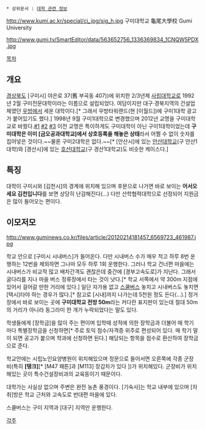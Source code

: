  * 상위문서 : [[대학 관련 정보]]

http://www.kumi.ac.kr/special/ci_jpg/sig_h.jpg
구미대학교
龜尾大學校
Gumi University

http://www.gumi.tv/SmartEditor/data/563652756_1336369834_1CNQW5PDX.jpg

[[목차]]
== 개요 ==
[[경상북도]] [구미시] 야은로 37(舊 부곡동 407))에 위치한 2/3년제 [[사립대학교]]로 1992년 2월 구미전문대학이라는 이름으로 설립되었다. 여담이지만 대구·경북지역의 건설업체였던 [[우방]]에서 세운 대학이다.[* 그래서 우방타워랜드(현 [이월드])에 구미1대학 광고가 붙어있기도 했다.] 1998년 9월 구미1대학으로 변경했으며 2012년 교명을 구미대학교로 바꿨다.[http://tw.imaeil.com/7243/2012 #1] [http://tw.imaeil.com/10852/2012 #2] [http://tw.imaeil.com/14197/2012 #3] 이전 교명은 특이하게도 구미대학이 아닌 구미1대학이었는데 '''구미대학은 이미 [금오공과대학교]에서 상호등록을 해놓은 상태'''라서 어쩔 수 없이 숫자를 집어넣은 것이다.~~물론 구미2대학은 없다.~~[* [안산시]에 있는 [[안산대학교]](구 안산1대학)와 [경산시]에 있는 [[호산대학교]](구 경산1대학교)도 비슷한 케이스다.]
== 특징 ==
대학이 구미시와 [김천시]의 경계에 위치해 있으며 후문으로 나가면 바로 보이는 '''어서오세요 김천입니다'''를 보면 상당히 난감해진다(...) 다만 산학협력대학으로 선정되어 지원금은 많이 들어오는 편이다.
== 이모저모 ==
http://www.guminews.co.kr/files/article/20120214181457_6569723_461987.jpg

학교 안으로 [구미시 시내버스]가 들어온다. 다만 시내버스 수가 매우 적고 하루 8번 운행하는 12번을 제외하면 그나마 모두 하루 1회 운행한다. 그러나 학교 건너편 마을에는 시내버스가 비교적 많고 배차간격도 괜찮은데 중간에 [경부고속도로]가 지난다. 그래서 굴다리를 지나 마을 버스 정류장에서 타는 것이 낫다.[* 학교 서쪽에서 약 300m 지점에 있어서 걸어갈 만한 거리에 있다.] 일단 자가용 없고 [[스쿨버스]] 놓치고 시내버스도 놓치면 [택시]타야 하는 경우가 많다.[* 참고로 [시내]까지 나가는데 5천원 정도 든다(...).] 정거장에서 바로 보이는 곳에 '''구미대학교 전방 50m'''라는 커다란 표지판이 있는데 절대 50m의 거리가 아니라 동그라미 한 개가 누락되었다는 말도 있다. 

학생들에게 [장학금]을 많이 주는 편이며 입학때 성적에 의한 장학금과 더불어 매 학기마다 특별장학금을 신청하면[* 주로 토익 점수/자격증 위주로 편성되어 있다. 매 학기 말이 되면 공고가 붙으며 학과에 신청하면 된다.] 해당되는 항목을 점수로 환산하여 장학금으로 준다.

학교안에는 시립노인요양병원이 위치해있으며 정문으로 들어서면 오른쪽에 각종 군장비(특히 '''[탱크]'''[* [M47 패튼]과 [M113] 장갑차가 있다 ])가 위치해있다. 군장비가 위치해있는 곳이 특수건설장비과의 교육동이기 때문이다.

대학가는 사실상 없으며 주변은 완전 농촌 풍경이다. [기숙사]는 학교 내부에 있으며 [자취]방은 학교 근처와 고속도로 반대편 마을에 있다.

스쿨버스는 구미 지역과 [대구] 지역만 운행한다.

[[각주]]
